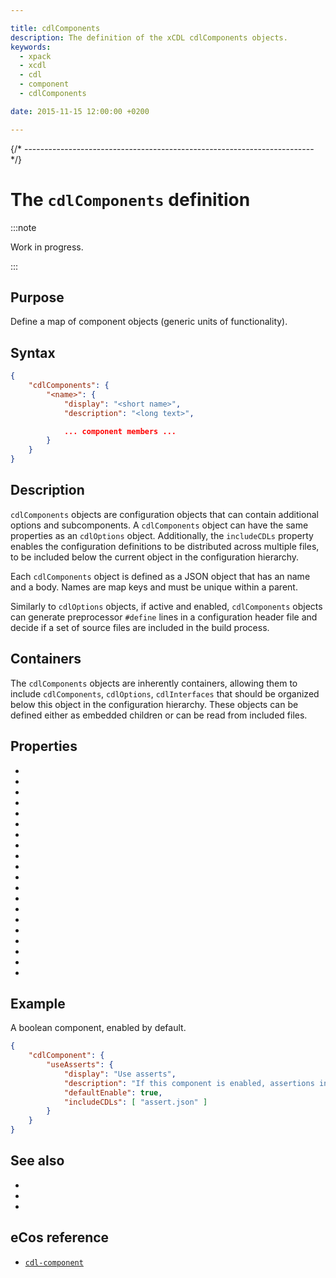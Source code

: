```yaml
---

title: cdlComponents
description: The definition of the xCDL cdlComponents objects.
keywords:
  - xpack
  - xcdl
  - cdl
  - component
  - cdlComponents

date: 2015-11-15 12:00:00 +0200

---
```




{/* ------------------------------------------------------------------------ */}

# The `cdlComponents` definition

:::note

Work in progress.

:::

## Purpose

Define a map of component objects (generic units of functionality).

## Syntax

```json
{
    "cdlComponents": {
        "<name>": {
            "display": "<short name>",
            "description": "<long text>",

            ... component members ...
        }
    }
}
```

## Description

`cdlComponents` objects are configuration objects that can contain additional options and subcomponents. A `cdlComponents` object can have the same properties as an `cdlOptions` object. Additionally, the `includeCDLs` property enables the configuration definitions to be distributed across multiple files, to be included below the current object in the configuration hierarchy.

Each `cdlComponents` object is defined as a JSON object that has an name and a body. Names are map keys and must be unique within a parent.

Similarly to `cdlOptions` objects, if active and enabled, `cdlComponents` objects can generate preprocessor `#define` lines in a configuration header file and decide if a set of source files are included in the build process.

## Containers

The `cdlComponents` objects are inherently containers, allowing them to include `cdlComponents`, `cdlOptions`, `cdlInterfaces` that should be organized below this object in the configuration hierarchy. These objects can be defined either as embedded children or can be read from included files.

## Properties

- <PropertyActiveIf objectType="component"/>
- <PropertyChildrenGeneratedFile objectType="component"/>
- <PropertyCompilerIncludeFolders objectType="component"/>
- <PropertyCompilerSourceFiles objectType="component"/>
- <PropertyComputed objectType="component"/>
- <PropertyConfigurable objectType="component"/>
- <PropertyDefaultEnabled objectType="component"/>
- <PropertyDefaultValue objectType="component"/>
- <PropertyDescription objectType="component"/>
- <PropertyDisplay objectType="component"/>
- <PropertyDocsUrl objectType="component"/>
- <PropertyGeneratedDefinition objectType="component"/>
- <PropertyGeneratedFile objectType="component"/>
- <PropertyImplements objectType="component"/>
- <PropertyincludeCDLs objectType="component"/>
- <PropertyLegalValues objectType="component"/>
- <PropertyParent objectType="component"/>
- <PropertyRequires objectType="component"/>
- <PropertyValueFormat objectType="component"/>
- <PropertyValueType objectType="component"/>

## Example

A boolean component, enabled by default.

```json
{
    "cdlComponent": {
        "useAsserts": {
            "display": "Use asserts",
            "description": "If this component is enabled, assertions in the code are tested at run-time. Assert functions (OS_ASSERT()) are defined in `include/os/infra/os_ass.h` within the install tree. If the component is disabled, these result in no additional object code and no checking of the asserted conditions.",
            "defaultEnable": true,
            "includeCDLs": [ "assert.json" ]
        }
    }
}
```

## See also

- <MetadataObjectLink name="cdlInterfaces" />
- <MetadataObjectLink name="cdlOptions" />
- <MetadataObjectLink name="cdlPackage" />

## eCos reference

- [`cdl-component`](https://ecos.sourceware.org/docs-latest/cdl-guide/ref.cdl-component.html)
